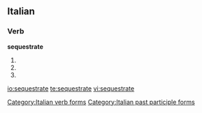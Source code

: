 ==Italian==

===Verb===
'''sequestrate'''

# {{form of|[[second-person|Second-person]] [[plural]] [[present tense]]|[[sequestrare#Italian|sequestrare]]|lang=Italian}}
# {{form of|Second-person plural [[imperative]]|sequestrare#Italian|sequestrare|lang=Italian}}
# {{form of|[[feminine|Feminine]] plural|[[sequestrato]]}}

[[Category:Italian verb forms]]
[[Category:Italian past participle forms]]

[[io:sequestrate]]
[[te:sequestrate]]
[[vi:sequestrate]]